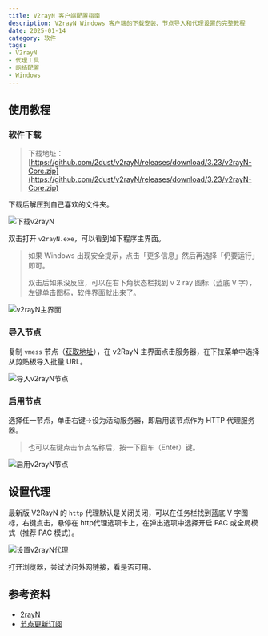 ```yaml
---
title: V2rayN 客户端配置指南
description: V2rayN Windows 客户端的下载安装、节点导入和代理设置的完整教程
date: 2025-01-14
category: 软件
tags:
- V2rayN
- 代理工具
- 网络配置
- Windows
---
```


## 使用教程

### 软件下载

> 下载地址：[https://github.com/2dust/v2rayN/releases/download/3.23/v2rayN-Core.zip](https://github.com/2dust/v2rayN/releases/download/3.23/v2rayN-Core.zip)

下载后解压到自己喜欢的文件夹。

![下载v2rayN](https://img.dava.cc/img/下载v2rayN.png)

双击打开 `v2rayN.exe`，可以看到如下程序主界面。

> 如果 Windows 出现安全提示，点击「更多信息」然后再选择「仍要运行」即可。
>
> 双击后如果没反应，可以在右下角状态栏找到 v 2 ray 图标（蓝底 V 字），左键单击图标，软件界面就出来了。

![v2rayN主界面](https://img.dava.cc/img/v2rayN主界面.png)

### 导入节点

复制 `vmess` 节点（[获取地址](https://github.com/freefq/free)），在 v2RayN 主界面点击服务器，在下拉菜单中选择从剪贴板导入批量 URL。

![导入v2rayN节点](https://img.dava.cc/img/导入v2rayN节点.png)

### 启用节点

选择任一节点，单击右键->设为活动服务器，即启用该节点作为 HTTP 代理服务器。

> 也可以左键点击节点名称后，按一下回车（Enter）键。

![启用v2rayN节点](https://img.dava.cc/img/启用v2rayN节点.png)

## 设置代理

最新版 V2RayN 的 `http` 代理默认是关闭关闭，可以在任务栏找到蓝底 V 字图标，右键点击，悬停在 http代理选项卡上，在弹出选项中选择开启 PAC 或全局模式（推荐 PAC 模式）。

![设置v2rayN代理](https://img.dava.cc/img/设置v2rayN代理.png)

打开浏览器，尝试访问外网链接，看是否可用。

## 参考资料

- [2rayN](https://github.com/freefq/free)
- [节点更新订阅](https://bulinkbulink.com/freefq/free/master/v2)